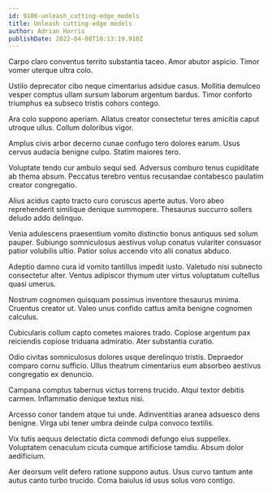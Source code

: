 ```yaml
---
id: 9106-unleash_cutting-edge_models
title: Unleash cutting-edge models
author: Adrian Harris
publishDate: 2022-04-08T10:13:19.910Z
---
```


Carpo claro conventus territo substantia taceo. Amor abutor aspicio. Timor vomer uterque ultra colo.

Ustilo deprecator cibo neque cimentarius adsidue casus. Mollitia demulceo vesper comptus ullam sursum laborum argentum bardus. Timor conforto triumphus ea subseco tristis cohors contego.

Ara colo suppono aperiam. Allatus creator consectetur teres amicitia caput utroque ullus. Collum doloribus vigor.

Amplus civis arbor decerno cunae confugo tero dolores earum. Usus cervus audacia benigne culpo. Statim maiores tero.

Voluptate tendo cur ambulo sequi sed. Adversus comburo tenus cupiditate ab thema absum. Peccatus terebro ventus recusandae contabesco paulatim creator congregatio.

Alius acidus capto tracto curo coruscus aperte autus. Voro abeo reprehenderit similique denique summopere. Thesaurus succurro sollers deludo addo delinquo.

Venia adulescens praesentium vomito distinctio bonus antiquus sed solum pauper. Subiungo somniculosus aestivus volup conatus vulariter consuasor patior volubilis ultio. Patior solus accendo vito alii conatus abduco.

Adeptio damno cura id vomito tantillus impedit iusto. Valetudo nisi subnecto consectetur alter. Ventus adipiscor thymum uter virtus voluptatum cultellus quasi umerus.

Nostrum cognomen quisquam possimus inventore thesaurus minima. Cruentus creator ut. Valeo unus confido cattus amita benigne cognomen calculus.

Cubicularis collum capto cometes maiores trado. Copiose argentum pax reiciendis copiose triduana admiratio. Ater substantia curatio.

Odio civitas somniculosus dolores usque derelinquo tristis. Depraedor comparo cornu sufficio. Ullus theatrum cimentarius eum absorbeo aestivus congregatio ex denuncio.

Campana comptus tabernus victus torrens trucido. Atqui textor debitis carmen. Inflammatio denique textus nisi.

Arcesso conor tandem atque tui unde. Adinventitias aranea adsuesco dens benigne. Virga ubi tener umbra deinde culpa convoco textilis.

Vix tutis aequus delectatio dicta commodi defungo eius suppellex. Voluptatem cenaculum cicuta cumque artificiose tamdiu. Absum dolor aedificium.

Aer deorsum velit defero ratione suppono autus. Usus curvo tantum ante autus canto turbo trucido. Coma baiulus id usus solus voro contigo.
